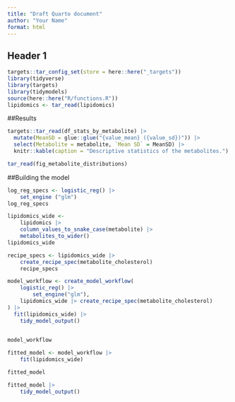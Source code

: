 ```yaml
---
title: "Draft Quarto document"
author: "Your Name"
format: html
---
```


## Header 1

```r
targets::tar_config_set(store = here::here("_targets"))
library(tidyverse)
library(targets)
library(tidymodels)
source(here::here("R/functions.R"))
lipidomics <- tar_read(lipidomics)
```

##Results

```r
targets::tar_read(df_stats_by_metabolite) |>
  mutate(MeanSD = glue::glue("{value_mean} ({value_sd})")) |>
  select(Metabolite = metabolite, `Mean SD` = MeanSD) |>
  knitr::kable(caption = "Descriptive statistics of the metabolites.")
```

```r
tar_read(fig_metabolite_distributions)
```

##Building the model

```r
log_reg_specs <- logistic_reg() |> 
    set_engine ("glm")
log_reg_specs

```

```r
lipidomics_wide <- 
    lipidomics |> 
    column_values_to_snake_case(metabolite) |> 
    metabolites_to_wider() 
lipidomics_wide
```

```r
recipe_specs <- lipidomics_wide |> 
    create_recipe_spec(metabolite_cholesterol)
    recipe_specs
```

```r
model_workflow <- create_model_workflow(
    logistic_reg() |> 
        set_engine("glm"), 
    lipidomics_wide |> create_recipe_spec(metabolite_cholesterol)
) |> 
  fit(lipidomics_wide) |> 
    tidy_model_output()
    

model_workflow

```

```r
fitted_model <- model_workflow |> 
    fit(lipidomics_wide)

fitted_model
```

```r
fitted_model |> 
    tidy_model_output()
```
